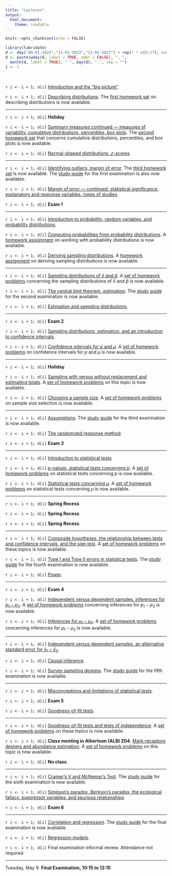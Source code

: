 ```yaml
---
title: "Lectures"
output: 
  html_document: 
    theme: readable
---
```


```r
knitr::opts_chunk$set(echo = FALSE)
```

```r
library(lubridate)
d <- dmy("09-01-2023","11-01-2023","13-01-2023") + rep(7 * c(0:17), each = 3)
d <- paste(wday(d, label = TRUE, abbr = FALSE), ", ", 
  month(d, label = TRUE), " ", day(d), ".", sep = "")
i <- 1
```

&nbsp;

`r i <- i + 1; d[i]` [Introduction and the "big picture"](lecture-01-11-2023.html).

`r i <- i + 1; d[i]` [Describing distributions](lecture-01-13-2023.html). The [first homework set](homework-01.html) on describing distributions is now available. 

***

`r i <- i + 1; d[i]` **Holiday**

`r i <- i + 1; d[i]` [Summary measures continued --- measures of variability, cumulative distributions, percentiles, box plots](lecture-01-18-2023.html). The [second homework set](homework-02.html) that concerns cumulative distributions, percentiles, and box plots is now available.

`r i <- i + 1; d[i]` [Normal-shaped distributions, *z*-scores](lecture-01-20-2023.html).
 
***

`r i <- i + 1; d[i]` [Identifying outliers, margin of error](lecture-01-23-2023.html). The [third homework set](homework-03.html) is now available. The [study guide](e1-studyguide.html) for the first examination is also now available.

`r i <- i + 1; d[i]` [Margin of error --- continued, statistical significance, explanatory and response variables, types of studies](lecture-01-25-2023.html).

`r i <- i + 1; d[i]` **Exam 1**
 
***

`r i <- i + 1; d[i]` [Introduction to probability, random variables, and probability distributions](lecture-01-30-2023.html).

`r i <- i + 1; d[i]` [Computing probabilities from probability distributions](lecture-02-01-2023.html). A [homework assignment](homework-04.html) on working with probability distributions is now available.

`r i <- i + 1; d[i]` [Deriving sampling distributions](lecture-02-03-2023.html). A [homework assignment](homework-05.html) on deriving sampling distributions is now available.
 
***

`r i <- i + 1; d[i]` [Sampling distributions of $\bar{x}$ and $\hat{p}$](lecture-02-06-2023.html). A [set of homework problems](homework-06.html) concerning the sampling distributions of $\bar{x}$ and $\hat{p}$ is now available.

`r i <- i + 1; d[i]` [The central limit theorem, estimation](lecture-02-08-2023.html). The [study guide](e2-studyguide.html) for the second examination is now available.

`r i <- i + 1; d[i]` [Estimation and sampling distributions](lecture-02-10-2023.html). 
 
***

`r i <- i + 1; d[i]` **Exam 2**

`r i <- i + 1; d[i]` [Sampling distributions, estimation, and an introduction to confidence intervals](lecture-02-15-2023.html). 

`r i <- i + 1; d[i]` [Confidence intervals for $p$ and $\mu$](lecture-02-17-2023.html). A [set of homework problems](homework-07.html) on confidence intervals for $p$ and $\mu$ is now available.
 
***

`r i <- i + 1; d[i]` **Holiday**

`r i <- i + 1; d[i]` [Sampling with versus without replacement and estimating totals](lecture-02-22-2023.html). A [set of homework problems](homework-08.html) on this topic is now available.

`r i <- i + 1; d[i]` [Choosing a sample size](lecture-02-24-2023.html). A [set of homework problems](homework-09.html) on sample size selection is now available.
 
***

`r i <- i + 1; d[i]` [Assumptions](lecture-02-27-2023.html). The [study guide](e3-studyguide.html) for the third examination is now available.

`r i <- i + 1; d[i]` [The randomized response method](lecture-03-01-2023.html). 

`r i <- i + 1; d[i]` **Exam 3**
 
***

`r i <- i + 1; d[i]` [Introduction to statistical tests](lecture-03-06-2023.html). 

`r i <- i + 1; d[i]` [*p*-values, statistical tests concerning $p$](lecture-03-08-2023.html). A [set of homework problems](homework-10.html) on statistical tests concerning $p$ is now available.

`r i <- i + 1; d[i]` [Statistical tests concerning $\mu$](lecture-03-10-2023.html). A [set of homework problems](homework-11.html) on statistical tests concerning $\mu$ is now available.
 
***

`r i <- i + 1; d[i]` **Spring Recess**

`r i <- i + 1; d[i]` **Spring Recess**

`r i <- i + 1; d[i]` **Spring Recess**
 
***

`r i <- i + 1; d[i]` [Composite hypotheses, the relationship between tests and confidence intervals, and the sign test](lecture-03-20-2023.html). A [set of homework problems](homework-12.html) on these topics is now available.

`r i <- i + 1; d[i]` [Type I and Type II errors in statistical tests](lecture-03-22-2023.html). The [study guide](e4-studyguide.html) for the fourth examination is now available.

`r i <- i + 1; d[i]` [Power](lecture-03-24-2023.html). 
 
***

`r i <- i + 1; d[i]` **Exam 4**

`r i <- i + 1; d[i]` [Independent versus dependent samples, inferences for $p_1-p_2$](lecture-03-29-2023.html). A [set of homework problems](homework-13.html) concerning inferences for $p_1-p_2$ is now available.

`r i <- i + 1; d[i]` [Inferences for $\mu_1-\mu_2$](lecture-03-31-2023.html). A [set of homework problems](homework-14.html) concerning inferences for $\mu_1-\mu_2$ is now available.
 
***

`r i <- i + 1; d[i]` [Independent versus dependent samples, an alternative standard error for $\bar{x}_1-\bar{x}_2$](lecture-04-03-2023.html).

`r i <- i + 1; d[i]` [Causal inference](lecture-04-05-2023.html).
 
`r i <- i + 1; d[i]` [Survey sampling designs](lecture-04-07-2023.html). The [study guide](e5-studyguide.html) for the fifth examination is now available.
 
***

`r i <- i + 1; d[i]` [Misconceptions and limitations of statistical tests](lecture-04-10-2023.html).

`r i <- i + 1; d[i]` **Exam 5**

`r i <- i + 1; d[i]` [Goodness-of-fit tests](lecture-04-14-2023.html). 
 
***

`r i <- i + 1; d[i]` [Goodness-of-fit tests and tests of independence](lecture-04-17-2023.html). A [set of homework problems](homework-15.html) on these topics is now available.

`r i <- i + 1; d[i]` **Class meeting in Albertson (ALB) 204**. [Mark-recapture designs and abundance estimation](lecture-04-19-2023.html). A [set of homework problems](homework-16.html) on this topic is now available.

`r i <- i + 1; d[i]` **No class**.
 
***

`r i <- i + 1; d[i]` [Cramer's V and McNemar's Test](lecture-04-24-2023.html). The [study guide](e6-studyguide.html) for the sixth examination is now available.

`r i <- i + 1; d[i]` [Simpson's paradox, Berkson's paradox, the ecological fallacy, suppressor variables, and spurious relationships](lecture-04-26-2023.html). 

`r i <- i + 1; d[i]` **Exam 6**
 
***

`r i <- i + 1; d[i]` [Correlation and regression](lecture-05-01-2023.html). The [study guide](final-studyguide.html) for the final examination is now available. 

`r i <- i + 1; d[i]` [Regression models](lecture-05-03-2023.html).

`r i <- i + 1; d[i]` Final examination informal review. Attendance not required. 

*** 

Tuesday, May 9. **Final Examination, 10:15 to 12:15**
